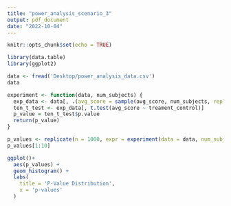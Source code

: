 ```yaml
---
title: "power_analysis_scenario_3"
output: pdf_document
date: "2022-10-04"
---
```


```r
knitr::opts_chunk$set(echo = TRUE)
```

```r
library(data.table)
library(ggplot2)

```

``` r
data <- fread('Desktop/power_analysis_data.csv')
data 
```

```r
experiment <- function(data, num_subjects) {
  exp_data <- data[, .(avg_score = sample(avg_score, num_subjects, replace = TRUE)), by = treament_control]
  ten_t_test <- exp_data[, t.test(avg_score ~ treament_control)]
  p_value = ten_t_test$p.value
  return(p_value)
}

p_values <- replicate(n = 1000, expr = experiment(data = data, num_subjects = 50))
p_values[1:10]
```

```r
ggplot()+
  aes(p_values) +
  geom_histogram() +
  labs(
    title = 'P-Value Distribution',
    x = 'p-values'
  )
```
